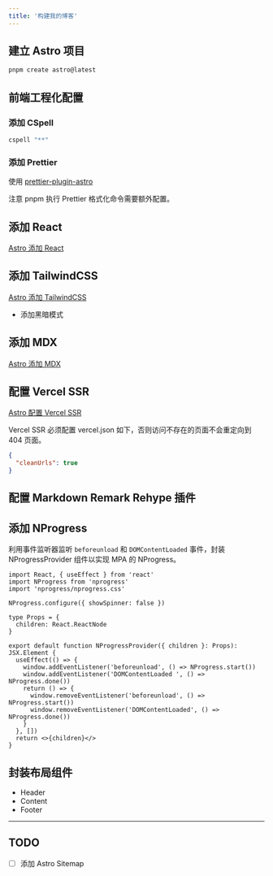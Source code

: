 ```yaml
---
title: '构建我的博客'
---
```


## 建立 Astro 项目

```bash
pnpm create astro@latest
```

## 前端工程化配置

### 添加 CSpell

```bash
cspell "**"
```

### 添加 Prettier

使用 [prettier-plugin-astro](https://github.com/withastro/prettier-plugin-astro/)

注意 pnpm 执行 Prettier 格式化命令需要额外配置。

## 添加 React

[Astro 添加 React](https://docs.astro.build/en/guides/integrations-guide/react/)

## 添加 TailwindCSS

[Astro 添加 TailwindCSS](https://docs.astro.build/en/guides/integrations-guide/tailwind/)

- 添加黑暗模式

## 添加 MDX

[Astro 添加 MDX](https://docs.astro.build/en/guides/integrations-guide/mdx/)

## 配置 Vercel SSR

[Astro 配置 Vercel SSR](https://docs.astro.build/guides/deploy/vercel/)

Vercel SSR 必须配置 vercel.json 如下，否则访问不存在的页面不会重定向到 404 页面。

```json
{
  "cleanUrls": true
}
```

## 配置 Markdown Remark Rehype 插件

## 添加 NProgress

利用事件监听器监听 `beforeunload` 和 `DOMContentLoaded` 事件，封装 NProgressProvider 组件以实现 MPA 的 NProgress。

```tsx
import React, { useEffect } from 'react'
import NProgress from 'nprogress'
import 'nprogress/nprogress.css'

NProgress.configure({ showSpinner: false })

type Props = {
  children: React.ReactNode
}

export default function NProgressProvider({ children }: Props): JSX.Element {
  useEffect(() => {
    window.addEventListener('beforeunload', () => NProgress.start())
    window.addEventListener('DOMContentLoaded ', () => NProgress.done())
    return () => {
      window.removeEventListener('beforeunload', () => NProgress.start())
      window.removeEventListener('DOMContentLoaded', () => NProgress.done())
    }
  }, [])
  return <>{children}</>
}
```

## 封装布局组件

- Header
- Content
- Footer

---

## TODO

- [ ] 添加 Astro Sitemap

